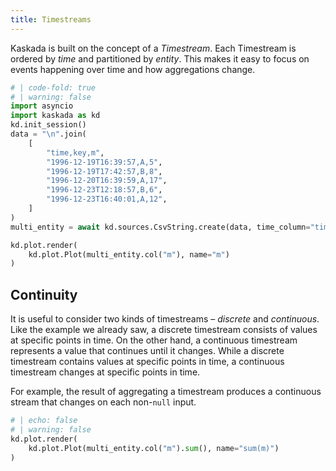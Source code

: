 ```yaml
---
title: Timestreams
---
```


Kaskada is built on the concept of a _Timestream_.
Each Timestream is ordered by _time_ and partitioned by _entity_.
This makes it easy to focus on events happening over time and how aggregations change.

<!---
% The input for this needs to be hidden, not removed. It seems that plotly won't
% render the right height otherwise (possibly because it's not attached to the DOM?).
% We could see if this worked better using a different library such as `bokeh` or if
% there were better options to pass to plotly to avoid the problem.
-->

```python
# | code-fold: true
# | warning: false
import asyncio
import kaskada as kd
kd.init_session()
data = "\n".join(
    [
        "time,key,m",
        "1996-12-19T16:39:57,A,5",
        "1996-12-19T17:42:57,B,8",
        "1996-12-20T16:39:59,A,17",
        "1996-12-23T12:18:57,B,6",
        "1996-12-23T16:40:01,A,12",
    ]
)
multi_entity = await kd.sources.CsvString.create(data, time_column="time", key_column="key")

kd.plot.render(
    kd.plot.Plot(multi_entity.col("m"), name="m")
)
```

## Continuity

It is useful to consider two kinds of timestreams -- _discrete_ and _continuous_.
Like the example we already saw, a discrete timestream consists of values at specific points in time.
On the other hand, a continuous timestream represents a value that continues until it changes.
While a discrete timestream contains values at specific points in time, a continuous timestream changes at specific points in time.

For example, the result of aggregating a timestream produces a continuous stream that changes on each non-`null` input.

```python
# | echo: false
# | warning: false
kd.plot.render(
    kd.plot.Plot(multi_entity.col("m").sum(), name="sum(m)")
)
```
